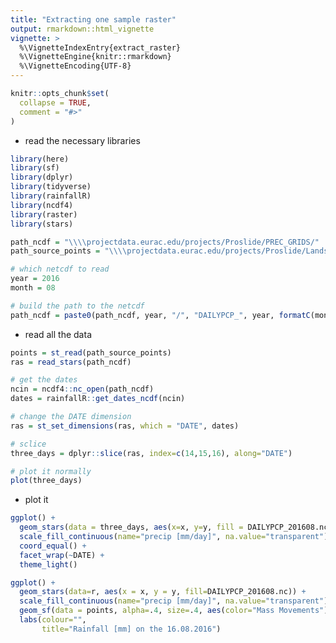 ```yaml
---
title: "Extracting one sample raster"
output: rmarkdown::html_vignette
vignette: >
  %\VignetteIndexEntry{extract_raster}
  %\VignetteEngine{knitr::rmarkdown}
  %\VignetteEncoding{UTF-8}
---
```



```r
knitr::opts_chunk$set(
  collapse = TRUE,
  comment = "#>"
)
```

- read the necessary libraries


```r
library(here)
library(sf)
library(dplyr)
library(tidyverse)
library(rainfallR)
library(ncdf4)
library(raster)
library(stars)
```


```r
path_ncdf = "\\\\projectdata.eurac.edu/projects/Proslide/PREC_GRIDS/"
path_source_points = "\\\\projectdata.eurac.edu/projects/Proslide/Landslides/Iffi_db_xxxx_to_2018/exportperEurac2020/Shapefiles/IFFI10_1.shp"

# which netcdf to read
year = 2016
month = 08

# build the path to the netcdf
path_ncdf = paste0(path_ncdf, year, "/", "DAILYPCP_", year, formatC(month, flag = 0, width = 2), ".nc")
```

- read all the data

```r

points = st_read(path_source_points)
ras = read_stars(path_ncdf)

# get the dates
ncin = ncdf4::nc_open(path_ncdf)
dates = rainfallR::get_dates_ncdf(ncin)

# change the DATE dimension
ras = st_set_dimensions(ras, which = "DATE", dates)

# sclice
three_days = dplyr::slice(ras, index=c(14,15,16), along="DATE")

# plot it normally
plot(three_days)
```


- plot it

```r
ggplot() +
  geom_stars(data = three_days, aes(x=x, y=y, fill = DAILYPCP_201608.nc)) +
  scale_fill_continuous(name="precip [mm/day]", na.value="transparent") +
  coord_equal() +
  facet_wrap(~DATE) +
  theme_light()

```

```r
ggplot() +
  geom_stars(data=r, aes(x = x, y = y, fill=DAILYPCP_201608.nc)) +
  scale_fill_continuous(name="precip [mm/day]", na.value="transparent") +
  geom_sf(data = points, alpha=.4, size=.4, aes(color="Mass Movements")) +
  labs(colour="",
       title="Rainfall [mm] on the 16.08.2016")
```

